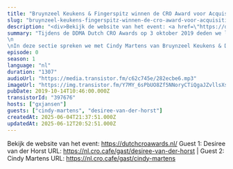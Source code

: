 ```yaml
---
title: "Bruynzeel Keukens & Fingerspitz winnen de CRO Award voor Acquisitie testing, met Cindy Martens en Desire van der Horst"
slug: "bruynzeel-keukens-fingerspitz-winnen-de-cro-award-voor-acquisitie-testing-met-cindy-martens-en-desire-van-der-horst"
description: "<div>Bekijk de website van het event: <a href=\"https://dutchcroawards.nl/\">https://dutchcroawards.nl/</a> Guest 1: Desiree van der Horst URL: https://nl.cro.cafe/gast/desiree-van-der-horst | Guest 2: Cindy Martens URL: https://nl.cro.cafe/gast/cindy-martens&nbsp;</div>"
summary: "Tijdens de DDMA Dutch CRO Awards op 3 oktober 2019 deden we live verslag vanaf het event.\n\nIn deze sectie spreken we met Cindy Martens van Bruynzeel Keukens & Desire van der Horst, conversie lead bij Fingerspitz. Dit jaar hebben ze Vakanties.nl en Flindall verslagen in de categorie \"Acquisitie testing\". Ze vertellen hier in de podcast over hun creatieve manier van het targetten van hun klanten."
episode: 0
season: 1
language: "nl"
duration: "1307"
audioUrl: "https://media.transistor.fm/c62c745e/282ecbe6.mp3"
imageUrl: "https://img.transistor.fm/Y7MY_6sPbUO8Zf5NNoryCTiQgaJZvllsXseIrnrShy4/rs:fill:3000:3000:1/q:60/aHR0cHM6Ly9pbWct/dXBsb2FkLXByb2R1/Y3Rpb24udHJhbnNp/c3Rvci5mbS85MTcy/OWMzYjllZWYyMDlm/ODVhMGQzYzA1MDFm/ODExNy5qcGVn.webp"
pubDate: 2019-10-14T10:46:00.000Z
transistorId: "397676"
hosts: ["gxjansen"]
guests: ["cindy-martens", "desiree-van-der-horst"]
createdAt: 2025-06-04T21:37:51.000Z
updatedAt: 2025-06-12T20:52:51.000Z
---
```


Bekijk de website van het event: https://dutchcroawards.nl/ Guest 1: Desiree van der Horst URL: https://nl.cro.cafe/gast/desiree-van-der-horst | Guest 2: Cindy Martens URL: https://nl.cro.cafe/gast/cindy-martens
